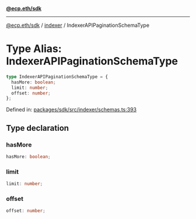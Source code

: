 [**@ecp.eth/sdk**](../../index.mdx)

***

[@ecp.eth/sdk](/sdk-reference/index.mdx) / [indexer](/sdk-reference/indexer/index.mdx) / IndexerAPIPaginationSchemaType

# Type Alias: IndexerAPIPaginationSchemaType

```ts
type IndexerAPIPaginationSchemaType = {
  hasMore: boolean;
  limit: number;
  offset: number;
};
```

Defined in: [packages/sdk/src/indexer/schemas.ts:393](https://github.com/ecp-eth/comments-monorepo/blob/main/packages/sdk/src/indexer/schemas.ts#L393)

## Type declaration

### hasMore

```ts
hasMore: boolean;
```

### limit

```ts
limit: number;
```

### offset

```ts
offset: number;
```
